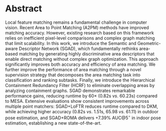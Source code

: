 # Abstract
Local feature matching remains a fundamental challenge in computer vision.
Recent Area to Point Matching (A2PM) methods have improved matching accuracy. 
However, existing research based on this framework relies on inefficient pixel-level comparisons and complex graph matching that limit scalability.
In this work, we introduce the Semantic and Geometric-aware Descriptor Network (SGAD), which fundamentally rethinks area-based matching by generating highly 
discriminative area descriptors that enable direct matching without complex graph optimization. 
This approach significantly improves both accuracy and efficiency of area matching. 
We further improve the performance of area matching through a novel supervision strategy 
that decomposes the area matching task into classification and ranking subtasks. 
Finally, we introduce the Hierarchical Containment Redundancy Filter (HCRF) to eliminate overlapping areas by analyzing containment graphs.
SGAD demonstrates remarkable performance gains, reducing runtime by 60$\times$ (0.82s$~vs.~$60.23s) compared to MESA. 
Extensive evaluations show consistent improvements across multiple point matchers: 
SGAD+LoFTR reduces runtime compared to DKM, while achieving higher accuracy (0.82s$~vs.~$1.51s, 65.98$~vs.~$61.11) in outdoor pose estimation, 
and SGAD+ROMA delivers +7.39\% AUC@5$^\circ$ in indoor pose estimation, establishing a new state-of-the-art.